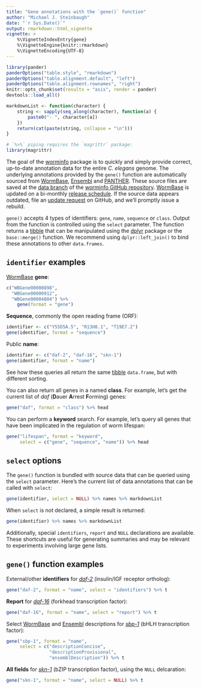 ```yaml
---
title: "Gene annotations with the `gene()` function"
author: "Michael J. Steinbaugh"
date: "`r Sys.Date()`"
output: rmarkdown::html_vignette
vignette: >
    %\VignetteIndexEntry{gene}
    %\VignetteEngine{knitr::rmarkdown}
    %\VignetteEncoding{UTF-8}
---
```


```r
library(pander)
panderOptions("table.style", "rmarkdown")
panderOptions("table.alignment.default", "left")
panderOptions("table.alignment.rownames", "right")
knitr::opts_chunk$set(results = "asis", render = pander)
devtools::load_all()
```

```r
markdownList <- function(character) {
    string <- sapply(seq_along(character), function(a) {
        paste0("- ", character[a])
    })
    return(cat(paste(string, collapse = "\n")))
}
```



[dplyr]: https://cran.r-project.org/package=dplyr
[ensembl]: http://www.ensembl.org/Caenorhabditis_elegans
[panther]: http://www.pantherdb.org
[tibble]: https://cran.r-project.org/package=tibble
[worminfo]: https://github.com/steinbaugh/worminfo
[wormbase]: http://www.wormbase.org

[*daf-2*]: http://www.wormbase.org/species/c_elegans/gene/WBGene00000898
[*daf-16*]: http://www.wormbase.org/species/c_elegans/gene/WBGene00000912
[*sbp-1*]: http://www.wormbase.org/species/c_elegans/gene/WBGene00004735
[*skn-1*]: http://www.wormbase.org/species/c_elegans/gene/WBGene00004804

```r
# `%>%` piping requires the `magrittr` package:
library(magrittr)
```

The goal of the [worminfo][] package is to quickly and simply provide correct,
up-to-date annotation data for the entire *C. elegans* genome. The underlying
annotations provided by the `gene()` function are automatically sourced from
[WormBase][], [Ensembl][] and [PANTHER][]. These source files are saved at the
[data branch](https://github.com/steinbaugh/worminfo/tree/data) of the [worminfo
GitHub repository][worminfo]. [WormBase][] is updated on a bi-monthly [release
schedule](http://www.wormbase.org/about/release_schedule). If the source data
appears outdated, file an [update
request](https://github.com/steinbaugh/worminfo/issues) on GitHub, and we'll
promptly issue a rebuild.

`gene()` accepts 4 types of identifiers: `gene`, `name`, `sequence` or `class`.
Output from the function is controlled using the `select` parameter. The
function returns a [tibble][] that can be manipulated using the [dplyr][]
package or the `base::merge()` function. We recommend using
`dplyr::left_join()` to bind these annotations to other `data.frames`.


## `identifier` examples

[WormBase][] **gene**:

```r
c("WBGene00000898",
  "WBGene00000912",
  "WBGene00004804") %>%
    gene(format = "gene")
```


**Sequence**, commonly the open reading frame (ORF):

```r
identifier <- c("Y55D5A.5", "R13H8.1", "T19E7.2")
gene(identifier, format = "sequence")
```


Public **name**:

```r
identifier <- c("daf-2", "daf-16", "skn-1")
gene(identifier, format = "name")
```


See how these queries all return the same [tibble][] `data.frame`, but with
different sorting.

You can also return all genes in a named **class**. For example, let's get the
current list of *daf* (**D**auer **A**rrest **F**orming) genes:

```r
gene("daf", format = "class") %>% head
```


You can perform a **keyword** search. For example, let's query all genes that
have been implicated in the regulation of worm lifespan:

```r
gene("lifespan", format = "keyword",
     select = c("gene", "sequence", "name")) %>% head
```


## `select` options

The `gene()` function is bundled with source data that can be queried using the
`select` parameter. Here's the current list of data annotations that can be
called with `select`:

```r
gene(identifier, select = NULL) %>% names %>% markdownList
```


When `select` is not declared, a simple result is returned:

```r
gene(identifier) %>% names %>% markdownList
```


Additionally, special `identifiers`, `report` and `NULL` declarations are
available. These shortcuts are useful for generating summaries and may be
relevant to experiments involving large gene lists.


## `gene()` function examples


External/other **identifiers** for [*daf-2*][] (insulin/IGF receptor ortholog):

```r
gene("daf-2", format = "name", select = "identifiers") %>% t
```


**Report** for [*daf-16*][] (forkhead transcription factor):

```r
gene("daf-16", format = "name", select = "report") %>% t
```


Select [WormBase][] and [Ensembl][] descriptions for [*sbp-1*][] (bHLH
transcription factor):

```r
gene("sbp-1", format = "name",
     select = c("descriptionConcise",
                "descriptionProvisional",
                "ensemblDescription")) %>% t
```


**All fields** for [*skn-1*][] (bZIP transcription factor), using the `NULL`
delcaration:

```r
gene("skn-1", format = "name", select = NULL) %>% t
```
